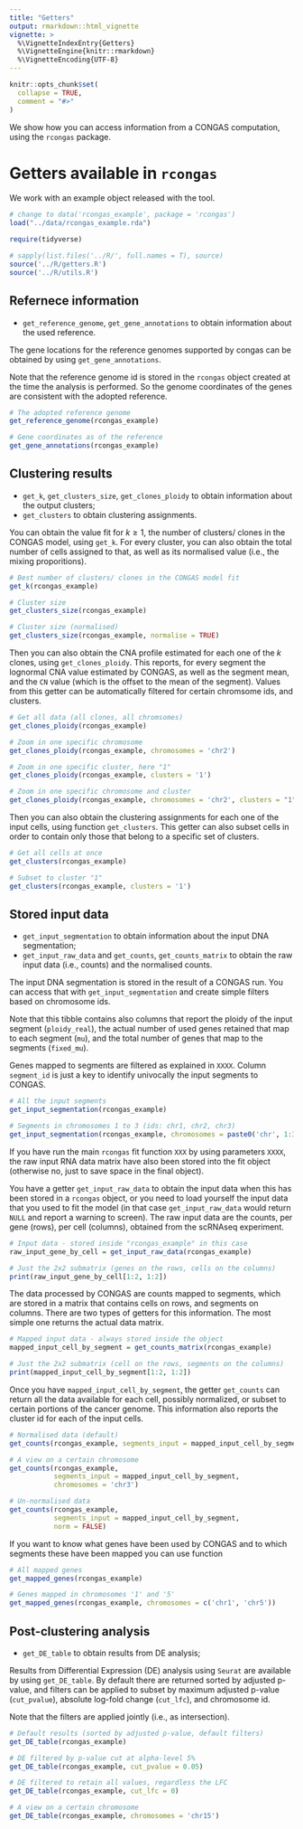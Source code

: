 ```yaml
---
title: "Getters"
output: rmarkdown::html_vignette
vignette: >
  %\VignetteIndexEntry{Getters}
  %\VignetteEngine{knitr::rmarkdown}
  %\VignetteEncoding{UTF-8}
---
```


```r
knitr::opts_chunk$set(
  collapse = TRUE,
  comment = "#>"
)
```

We show how you can access information from a CONGAS computation, using the `rcongas` package. 

# Getters available in `rcongas`

We work with an example object released with the tool. 
```r
# change to data('rcongas_example', package = 'rcongas')
load("../data/rcongas_example.rda")

require(tidyverse)

# sapply(list.files('../R/', full.names = T), source)
source('../R/getters.R')
source('../R/utils.R')

```

## Refernece information

* `get_reference_genome`, `get_gene_annotations` to obtain information about the used reference.

The gene locations for the reference genomes supported by congas can be obtained by using `get_gene_annotations`. 

Note that the reference genome id is stored in the `rcongas` object created at the time the analysis is performed. So the genome coordinates of the genes are consistent with the adopted reference.

```r
# The adopted reference genome
get_reference_genome(rcongas_example)

# Gene coordinates as of the reference
get_gene_annotations(rcongas_example)
```

## Clustering results

* `get_k`, `get_clusters_size`, `get_clones_ploidy` to obtain information about the output clusters;
* `get_clusters` to obtain clustering assignments.

You can obtain the value fit for $k\geq 1$, the number of clusters/ clones in the CONGAS model, using `get_k`. For every cluster, you can also obtain the total number of cells assigned to that, as well as its normalised value (i.e., the mixing proporitions).
```r
# Best number of clusters/ clones in the CONGAS model fit
get_k(rcongas_example)

# Cluster size
get_clusters_size(rcongas_example)

# Cluster size (normalised)
get_clusters_size(rcongas_example, normalise = TRUE)
```

Then you can also obtain the CNA profile estimated for each one of the $k$ clones, using `get_clones_ploidy`. This reports, for every segment the lognormal CNA value estimated by CONGAS, as well as the segment mean, and the `CN` value (which is the offset to the mean of the segment). Values from this getter can be automatically filtered for certain chromsome ids, and clusters.
```r
# Get all data (all clones, all chromsomes)
get_clones_ploidy(rcongas_example)

# Zoom in one specific chromosome
get_clones_ploidy(rcongas_example, chromosomes = 'chr2')

# Zoom in one specific cluster, here "1"
get_clones_ploidy(rcongas_example, clusters = '1')

# Zoom in one specific chromosome and cluster
get_clones_ploidy(rcongas_example, chromosomes = 'chr2', clusters = "1")
```

Then you can also obtain the clustering assignments for each one of the input cells,  using function `get_clusters`. This getter can also subset cells in order  to contain only those that belong to a specific set of clusters.
```r
# Get all cells at once
get_clusters(rcongas_example)

# Subset to cluster "1"
get_clusters(rcongas_example, clusters = '1')
```

## Stored input data

* `get_input_segmentation` to obtain information about the input DNA segmentation;
* `get_input_raw_data` and `get_counts`, `get_counts_matrix` to obtain the raw input data (i.e., counts) and the normalised counts.


The input DNA segmentation is stored in the result of a CONGAS run. You can access that with `get_input_segmentation` and create simple filters based on chromosome ids. 

Note that this tibble contains also columns that report the ploidy of the input segment (`ploidy_real`), the actual number of used genes retained that map to each segment (`mu`), and the total number of genes that map to the segments (`fixed_mu`). 

Genes mapped to segments are filtered as explained in `XXXX`. Column `segment_id` is just a key to identify univocally the input segments to CONGAS.


```r
# All the input segments
get_input_segmentation(rcongas_example)

# Segments in chromosomes 1 to 3 (ids: chr1, chr2, chr3)
get_input_segmentation(rcongas_example, chromosomes = paste0('chr', 1:3))
```


If you have run the main `rcongas` fit function `XXX` by using parameters `XXXX`, the raw input RNA data matrix have also been stored into the fit object (otherwise no, just to save space in the final object). 

You have a getter `get_input_raw_data` to obtain the input data when this has been stored in a `rcongas` object, or you need to load yourself the input data that you used to fit the model (in that case `get_input_raw_data` would return `NULL` and report a warning to screen). 
The raw input data are the counts, per gene (rows), per cell (columns), obtained from the scRNAseq experiment.

```r
# Input data - stored inside "rcongas_example" in this case
raw_input_gene_by_cell = get_input_raw_data(rcongas_example)

# Just the 2x2 submatrix (genes on the rows, cells on the columns)
print(raw_input_gene_by_cell[1:2, 1:2])
```

The data processed by CONGAS are counts mapped to segments, which are stored in a matrix that contains cells on rows, and segments on columns. There are two types of getters for this information. The most simple one returns the actual data matrix.

```r
# Mapped input data - always stored inside the object
mapped_input_cell_by_segment = get_counts_matrix(rcongas_example)

# Just the 2x2 submatrix (cell on the rows, segments on the columns)
print(mapped_input_cell_by_segment[1:2, 1:2])
```

Once you have `mapped_input_cell_by_segment`, the getter `get_counts` can return all the data available for each cell, possibly normalized, or subset to certain portions of the cancer genome. This information also reports the cluster id for each of the input cells. 

```r
# Normalised data (default)
get_counts(rcongas_example, segments_input = mapped_input_cell_by_segment)

# A view on a certain chromosome 
get_counts(rcongas_example,
           segments_input = mapped_input_cell_by_segment,
           chromosomes = 'chr3')

# Un-normalised data
get_counts(rcongas_example, 
           segments_input = mapped_input_cell_by_segment, 
           norm = FALSE)
```

If you want to know what genes have been used by CONGAS and to which segments these have been
mapped you can use function

```r
# All mapped genes
get_mapped_genes(rcongas_example)

# Genes mapped in chromosomes '1' and '5'
get_mapped_genes(rcongas_example, chromosomes = c('chr1', 'chr5'))
```

## Post-clustering analysis

* `get_DE_table` to obtain results from DE analysis;

Results from Differential Expression (DE) analysis using `Seurat` are available by using `get_DE_table`. By default there are returned sorted by adjusted p-value, and filters can be applied to subset by maximum adjusted p-value (`cut_pvalue`), absolute log-fold change (`cut_lfc`), and chromosome id. 

Note that the filters are applied jointly (i.e., as intersection).

```r
# Default results (sorted by adjusted p-value, default filters)
get_DE_table(rcongas_example)

# DE filtered by p-value cut at alpha-level 5%
get_DE_table(rcongas_example, cut_pvalue = 0.05)

# DE filtered to retain all values, regardless the LFC
get_DE_table(rcongas_example, cut_lfc = 0)

# A view on a certain chromosome 
get_DE_table(rcongas_example, chromosomes = 'chr15')

```

